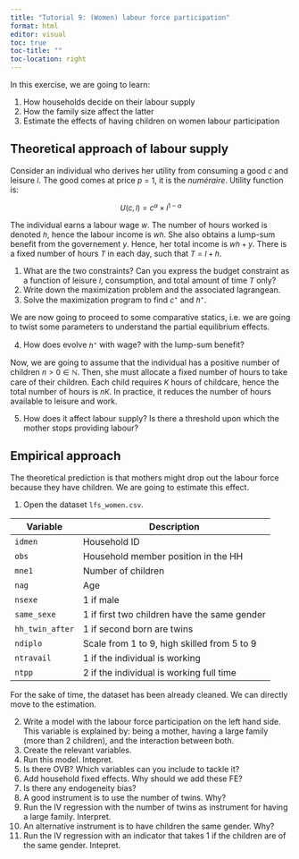 ```yaml
---
title: "Tutorial 9: (Women) labour force participation"
format: html
editor: visual
toc: true
toc-title: ""
toc-location: right
---
```


```{=html}
<style>
.math {
  font-size: small;
}
</style>
```


In this exercise, we are going to learn:

1.  How households decide on their labour supply
2.  How the family size affect the latter
3.  Estimate the effects of having children on women labour participation

## Theoretical approach of labour supply

Consider an individual who derives her utility from consuming a good $c$ and leisure $l$. The good comes at price $p=1$, it is the *numéraire*. Utility function is:

$$
U(c,l) = c^\alpha \times l^{1-\alpha}
$$

The individual earns a labour wage $w$. The number of hours worked is denoted $h$, hence the labour income is $wh$. She also obtains a lump-sum benefit from the governement $y$. Hence, her total income is $wh + y$. There is a fixed number of hours $T$ in each day, such that $T = l+h$.

1.  What are the two constraints? Can you express the budget constraint as a function of leisure $l$, consumption, and total amount of time $T$ only?
2.  Write down the maximization problem and the associated lagrangean.
3.  Solve the maximization program to find $c^\star$ and $h^\star$. 

We are now going to proceed to some comparative statics, i.e. we are going to twist some parameters to understand the partial equilibrium effects.

4.  How does evolve $h^\star$ with wage? with the lump-sum benefit?

Now, we are going to assume that the individual has a positive number of children $n>0 \in \mathbb{N}$. Then, she must allocate a fixed number of hours to take care of their children. Each child requires $K$ hours of childcare, hence the total number of hours is $nK$. In practice, it reduces the number of hours available to leisure and work.

5.  How does it affect labour supply? Is there a threshold upon which the mother stops providing labour?

## Empirical approach

The theoretical prediction is that mothers might drop out the labour force because they have children. We are going to estimate this effect. 

1.  Open the dataset `lfs_women.csv`.

| Variable | Description |
|---------|------|
| `idmen` | Household ID  |
| `obs`   | Household member position in the HH  |
| `mne1`   | Number of children |
| `nag`   | Age |
| `nsexe`   | 1 if male |
| `same_sexe` | 1 if first two children have the same gender |
| `hh_twin_after` |  1 if second born are twins |
| `ndiplo` | Scale from 1 to 9, high skilled from 5 to 9 |
| `ntravail` | 1 if the individual is working | 
| `ntpp` | 2 if the individual is working full time |

For the sake of time, the dataset has been already cleaned. We can directly move to the estimation. 

2.  Write a model with the labour force participation on the left hand side. This variable is explained by: being a mother, having a large family (more than 2 children), and the interaction between both.
3.  Create the relevant variables.
4.  Run this model. Intepret.
5.  Is there OVB? Which variables can you include to tackle it?
6.  Add household fixed effects. Why should we add these FE?
7.  Is there any endogeneity bias? 
8.  A good instrument is to use the number of twins. Why? 
9.  Run the IV regression with the number of twins as instrument for having a large family. Interpret.
10. An alternative instrument is to have children the same gender. Why?
11. Run the IV regression with an indicator that takes 1 if the children are of the same gender. Intepret.

